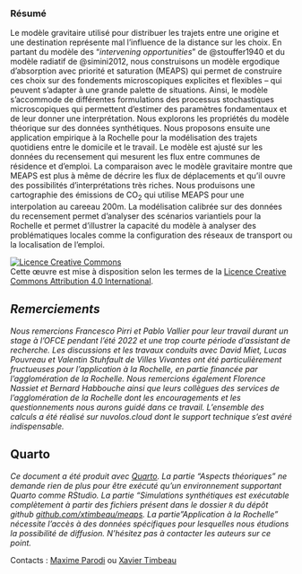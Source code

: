 ### Résumé {.unnumbered .unlisted}

Le modèle gravitaire utilisé pour distribuer les trajets entre une origine et une destination représente mal l'influence de la distance sur les choix.
En partant du modèle des "*intervening opportunities*" de @stouffer1940 et du modèle radiatif de @simini2012, nous construisons un modèle ergodique d'absorption avec priorité et saturation (MEAPS) qui permet de construire ces choix sur des fondements microscopiques explicites et flexibles -- qui peuvent s'adapter à une grande palette de situations.
Ainsi, le modèle s'accommode de différentes formulations des processus stochastiques microscopiques qui permettent d'estimer des paramètres fondamentaux et de leur donner une interprétation.
Nous explorons les propriétés du modèle théorique sur des données synthétiques.
Nous proposons ensuite une application empirique à la Rochelle pour la modélisation des trajets quotidiens entre le domicile et le travail.
Le modèle est ajusté sur les données du recensement qui mesurent les flux entre communes de résidence et d'emploi.
La comparaison avec le modèle gravitaire montre que MEAPS est plus à même de décrire les flux de déplacements et qu'il ouvre des possibilités d'interprétations très riches.
Nous produisons une cartographie des émissions de CO~2~ qui utilise MEAPS pour une interpolation au careeau 200m.
La modélisation calibrée sur des données du recensement permet d'analyser des scénarios variantiels pour la Rochelle et permet d'illustrer la capacité du modèle à analyser des problématiques locales comme la configuration des réseaux de transport ou la localisation de l'emploi.

```{=html}
<a rel="license" href="http://creativecommons.org/licenses/by/4.0/"><img alt="Licence Creative Commons" style="border-width:0" src="https://i.creativecommons.org/l/by/4.0/88x31.png" /></a><br />Cette œuvre est mise à disposition selon les termes de la <a rel="license" href="http://creativecommons.org/licenses/by/4.0/">Licence Creative Commons Attribution 4.0 International</a>.
```
::: {.callout-note .align-left}
## *Remerciements*

*Nous remercions Francesco Pirri et Pablo Vallier pour leur travail durant un stage à l'OFCE pendant l'été 2022 et une trop courte période d'assistant de recherche. Les discussions et les travaux conduits avec David Miet, Lucas Pouvreau et Valentin Stuhfault de Villes Vivantes ont été particulièrement fructueuses pour l'application à la Rochelle, en partie financée par l'agglomération de la Rochelle. Nous remercions également Florence Nassiet et Bernard Habbouche ainsi que leurs collègues des services de l'agglomération de la Rochelle dont les encouragements et les questionnements nous aurons guidé dans ce travail. L'ensemble des calculs a été réalisé sur nuvolos.cloud dont le support technique s'est avéré indispensable.*
:::

::: {.callout-tip .align-left}
## Quarto

*Ce document a été produit avec [Quarto](https://quarto.org). La partie "Aspects théoriques" ne demande rien de plus pour être exécuté qu'un environnement supportant Quarto comme RStudio. La partie "Simulations synthétiques est exécutable complètement à partir des fichiers présent dans le dossier `R` du dépôt github [github.com/xtimbeau/meaps](https://github.com/xtimbeau/meaps). La partie"Application à la Rochelle" nécessite l'accès à des données spécifiques pour lesquelles nous étudions la possibilité de diffusion. N'hésitez pas à contacter les auteurs sur ce point.*
:::

Contacts : [Maxime Parodi](mailto:maxime.parodi@sciencespo.fr) ou [Xavier Timbeau](xavier.timbeau@sciencespo.fr)
